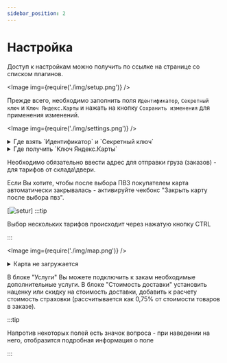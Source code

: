 ```yaml
---
sidebar_position: 2
---
```



# Настройка

Доступ к настройкам можно получить по ссылке на странице со списком плагинов.

<Image img={require('./img/setup.png')} />

Прежде всего, необходимо заполнить поля `Идентификатор`, `Секретный ключ` и `Ключ Яндекс.Карты` и нажать на кнопку
`Сохранить изменения` для применения изменений.

<Image img={require('./img/settings.png')} />

<details>
    <summary>Где взять `Идентификатор` и `Секретный ключ`</summary>

    Необходимо перейти на страницу [Интеграции](https://lk.cdek.ru/integration) в ЛК СДЭК
    <Image img={require('./img/int.png')} />
    И скопировать ключи из соответствующих полей.
    <Image img={require('./img/keys.png')} />

</details>

<details>
    <summary>Где получить `Ключ Яндекс.Карты`</summary>

    Зайдите на страницу Кабинета Разработчика и нажмите кнопку Получить ключ. Во всплывающем окне выберите сервис
    «JavaScript API и HTTP Геокодер».

    :::note

    Может пройти до 1 часа после последних изменений до того, как ключ начнет работать.

    :::

    После заполнения формы появится надпись «Сервис успешно подключен». Созданный ключ будет доступен в разделе «Ключи».
    Его необходимо использовать в дальнейшем при подключении API.

    :::warning

    Обязательно задайте параметр HTTP Referrer равный адресу вашего сайта для ключа.

    Подробнее можно прочитать на странице https://yandex.ru/dev/jsapi30/doc/ru/limit

    :::
</details>

Необходимо обязательно ввести адрес для отправки груза (заказов) - для тарифов от склада\двери.

Если Вы хотите, чтобы после выбора ПВЗ покупателем карта автоматически закрывалась - активируйте чекбокс "Закрыть карту после выбора пвз".

[![setur](https://ibb.co/mNJ6nSs)]
:::tip

Выбор нескольких тарифов происходит через нажатую кнопку CTRL

:::

<Image img={require('./img/map.png')} />

<details>
    <summary>Карта не загружается</summary>

    <Image img={require('./img/yandex.png')} />

    Пожалуйста, проверьте ключ карты Яндекс и настройки HTTP Referrer.
    Также попробуйте подождать до 1 часа после последних изменений на стороне Яндекса.

    Если проблема сохраняется, пожалуйста, обратитесь в [техподдержку](mailto:integrator@cdek.ru).

</details>

В блоке "Услуги" Вы можете подключить к закам необходимые дополнительные услуги.
В блоке "Cтоимость доставки" установить наценку или скидку на стоимость доставки, добавить к расчету стоимость страховки (рассчитывается как 0,75% от стоимости товаров в заказе).

:::tip

Напротив некоторых полей есть значок вопроса - при наведении на него, отобразится подробная информация о поле

:::

